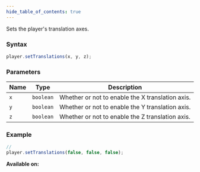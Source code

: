 ```yaml
---
hide_table_of_contents: true
---
```



Sets the player's translation axes.

### Syntax

```js
player.setTranslations(x, y, z);
```

### Parameters

| Name | Type      | Description                                      |
| ---- | --------- | ------------------------------------------------ |
| `x`  | `boolean` | Whether or not to enable the X translation axis. |
| `y`  | `boolean` | Whether or not to enable the Y translation axis. |
| `z`  | `boolean` | Whether or not to enable the Z translation axis. |

### Example

```js
//
player.setTranslations(false, false, false);
```

**Available on:** <ClientTag /> <ServerTag />
